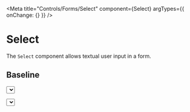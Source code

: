 

<Meta title="Controls/Forms/Select" component={Select} argTypes={{ onChange: {} }} />

# Select

The `Select` component allows textual user input in a form.

## Baseline

<Canvas>
  <Story name="Baseline">
    <Form>
      <Select name="ticket-type" options={[
        { value: 'standard', label: 'Standard' },
        { value: 'sponsor', label: 'Sponsor' },
        { value: 'super-sponsor', label: 'Super sponsor' }
      ]}/>
    </Form>
  </Story>
</Canvas>

<Controls of="Baseline" />

## Multi

<Canvas>
  <Story name="Multi">
    <Form>
      <Select name="events" isMulti options={[
        { value: '0', label: "Opening Ceremony" },
        { value: '1', label: "Convention Group Photo" },
        { value: '2', label: "Fast Furry Friends – Fastest way to meet new friends" },
        { value: '3', label: "Fursuiters Against Shyness" },
        { value: '4', label: "Hella Lots to Talk About!" },
        { value: '5', label: "It's All About that Base! – How to sketch poses that work for all body types and build a solid base for your artwork." },
        { value: '6', label: "Pen and Paper/Tabletop RPGs – Let's do Roleplay!" },
        { value: '7', label: "Pokémon Panel – TCG & Nintendo" },
        { value: '8', label: "Whose Lion is it Anyways?" },
        { value: '9', label: "Anomaly Anthem" },
        { value: '10', label: "Live Model Drawing 101" },
        { value: '11', label: "Meetup German-Speaking Furry Clubs" },
        { value: '12', label: "Open Mic. – (A chance to try out your talents on stage!)" },
        { value: '13', label: "Pokémon Go Meet-Up – Gotta catch em all!" },
        { value: '14', label: "Therianthropy 101" },
        { value: '15', label: "Deep Learning for Artists" },
        { value: '16', label: "Your First Furry Convention" },
        { value: '17', label: "Enlightenment on Health Topics with the Berliner Aids-Hilfe e.V." },
        { value: '18', label: "Furries or Kemonos? – Thinking fandom's globality through the Japanese case" },
        { value: '19', label: "Light and Lighting for Visual Artists" },
        { value: '20', label: "Trans Meet-Up – For all trans and non-binary furries!" },
        { value: '21', label: "Onkel Kage's Story Hour" },
        { value: '22', label: "DON'T MAKE COMICS! AND MAKE COMICS!" },
        { value: '23', label: "Drawing Interiors, Backgrounds and Scenery" },
        { value: '24', label: "Kage & Tien's Charity Show!" },
        { value: '25', label: "Project ARFFA Redux – The Pathway to Animated Furry Movies - continued" },
        { value: '26', label: "Tabikitsune Densetsu 1 – Of mythical foxes and Shinto faith in Japan" },
        { value: '27', label: "Fursuit Group Photo" },
        { value: '28', label: "Meet Our Charity - The Lutreola Foundation" },
        { value: '29', label: "Electronic Music Production Crash Course and Meet-Up" },
        { value: '30', label: "Funny Animals and Amerimanga in Sonic the Hedgehog Archie Series" },
        { value: '31', label: "Furries in Archaeology – The time capsule under our paws" },
        { value: '32', label: "MaxwolfEvents and Public Fursuiting – Public Fursuiting in Western Canada" },
        { value: '33', label: "Powerpoint Karaoke – Improv game! Presenters in fursuits welcome!" },
        { value: '34', label: "The Scary Blank Canvas!" },
        { value: '35', label: "Pen and Paper/Tabletop RPGs – Let's do Roleplay!" },
        { value: '36', label: "Enter The Arena" },
        { value: '37', label: "Digital Inking Tips & Tricks – How to ink digitally in Photoshop" },
      ]}/>
    </Form>
  </Story>
</Canvas>

<Controls of="Multi" />
